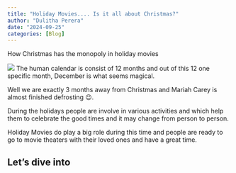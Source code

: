 ```yaml
---
title: "Holiday Movies.... Is it all about Christmas?"
author: "Dulitha Perera"
date: "2024-09-25"
categories: [Blog]
---
```


How Christmas has the monopoly in holiday movies

![](christmas.jpeg)
The human calendar is consist of 12 months and out of this 12 one specific month, December is what seems magical.

Well we are exactly 3 months away from Christmas and Mariah Carey is almost finished defrosting &#128521;. 

During the holidays people are involve in various activities and which help them to celebrate the good times and it may change from person to person. 

Holiday Movies do play a big role during this time and people are ready to go to movie theaters with their loved ones and have a great time. 

## Let's dive into

